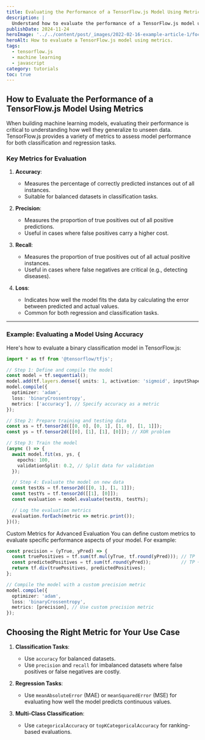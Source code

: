 ```yaml
---
title: Evaluating the Performance of a TensorFlow.js Model Using Metrics
description: |
  Understand how to evaluate the performance of a TensorFlow.js model using metrics like accuracy, precision, recall, and loss. Learn practical examples for different tasks.
publishDate: 2024-11-24
heroImage: '../../content/post/_images/2022-02-16-example-article-1/focus6.png'
heroAlt: How to evaluate a TensorFlow.js model using metrics.
tags:
  - tensorflow.js
  - machine learning
  - javascript
category: tutorials
toc: true
---
```




## How to Evaluate the Performance of a TensorFlow.js Model Using Metrics

When building machine learning models, evaluating their performance is critical to understanding how well they generalize to unseen data. TensorFlow.js provides a variety of metrics to assess model performance for both classification and regression tasks.

### Key Metrics for Evaluation

1. **Accuracy**:
   - Measures the percentage of correctly predicted instances out of all instances.
   - Suitable for balanced datasets in classification tasks.

2. **Precision**:
   - Measures the proportion of true positives out of all positive predictions.
   - Useful in cases where false positives carry a higher cost.

3. **Recall**:
   - Measures the proportion of true positives out of all actual positive instances.
   - Useful in cases where false negatives are critical (e.g., detecting diseases).

4. **Loss**:
   - Indicates how well the model fits the data by calculating the error between predicted and actual values.
   - Common for both regression and classification tasks.

---

### Example: Evaluating a Model Using Accuracy

Here's how to evaluate a binary classification model in TensorFlow.js:

```ts title="Evaluating with Accuracy in TensorFlow.js"
import * as tf from '@tensorflow/tfjs';

// Step 1: Define and compile the model
const model = tf.sequential();
model.add(tf.layers.dense({ units: 1, activation: 'sigmoid', inputShape: [2] }));
model.compile({
  optimizer: 'adam',
  loss: 'binaryCrossentropy',
  metrics: ['accuracy'], // Specify accuracy as a metric
});

// Step 2: Prepare training and testing data
const xs = tf.tensor2d([[0, 0], [0, 1], [1, 0], [1, 1]]);
const ys = tf.tensor2d([[0], [1], [1], [0]]); // XOR problem

// Step 3: Train the model
(async () => {
  await model.fit(xs, ys, {
    epochs: 100,
    validationSplit: 0.2, // Split data for validation
  });

  // Step 4: Evaluate the model on new data
  const testXs = tf.tensor2d([[0, 1], [1, 1]]);
  const testYs = tf.tensor2d([[1], [0]]);
  const evaluation = model.evaluate(testXs, testYs);

  // Log the evaluation metrics
  evaluation.forEach(metric => metric.print());
})();
```

Custom Metrics for Advanced Evaluation
You can define custom metrics to evaluate specific performance aspects of your model. For example:

```ts
const precision = (yTrue, yPred) => {
  const truePositives = tf.sum(tf.mul(yTrue, tf.round(yPred))); // TP
  const predictedPositives = tf.sum(tf.round(yPred));           // TP + FP
  return tf.div(truePositives, predictedPositives);
};

// Compile the model with a custom precision metric
model.compile({
  optimizer: 'adam',
  loss: 'binaryCrossentropy',
  metrics: [precision], // Use custom precision metric
});

```


## Choosing the Right Metric for Your Use Case

1. **Classification Tasks**:
   - Use `accuracy` for balanced datasets.
   - Use `precision` and `recall` for imbalanced datasets where false positives or false negatives are costly.

2. **Regression Tasks**:
   - Use `meanAbsoluteError` (MAE) or `meanSquaredError` (MSE) for evaluating how well the model predicts continuous values.

3. **Multi-Class Classification**:
   - Use `categoricalAccuracy` or `topKCategoricalAccuracy` for ranking-based evaluations.

